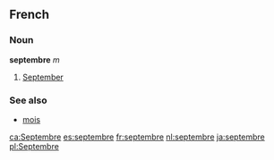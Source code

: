 ==French==
===Noun===
'''septembre''' ''m''

# [[September]]

===See also===
*[[mois]]

[[ca:Septembre]]
[[es:septembre]]
[[fr:septembre]]
[[nl:septembre]]
[[ja:septembre]]
[[pl:Septembre]]